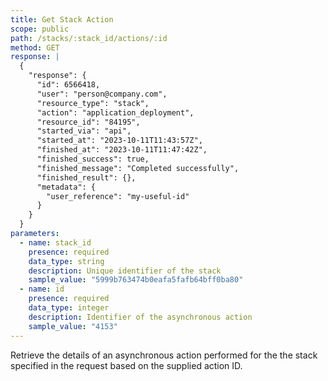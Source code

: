 ```yaml
---
title: Get Stack Action
scope: public
path: /stacks/:stack_id/actions/:id
method: GET
response: |
  {
    "response": {
      "id": 6566418,
      "user": "person@company.com",
      "resource_type": "stack",
      "action": "application_deployment",
      "resource_id": "84195",
      "started_via": "api",
      "started_at": "2023-10-11T11:43:57Z",
      "finished_at": "2023-10-11T11:47:42Z",
      "finished_success": true,
      "finished_message": "Completed successfully",
      "finished_result": {},
      "metadata": {
        "user_reference": "my-useful-id"
      }
    }
  }
parameters:
  - name: stack_id
    presence: required
    data_type: string
    description: Unique identifier of the stack
    sample_value: "5999b763474b0eafa5fafb64bff0ba80"
  - name: id
    presence: required
    data_type: integer
    description: Identifier of the asynchronous action
    sample_value: "4153"
---
```


Retrieve the details of an asynchronous action performed for the the stack specified in the request based on the supplied action ID.
